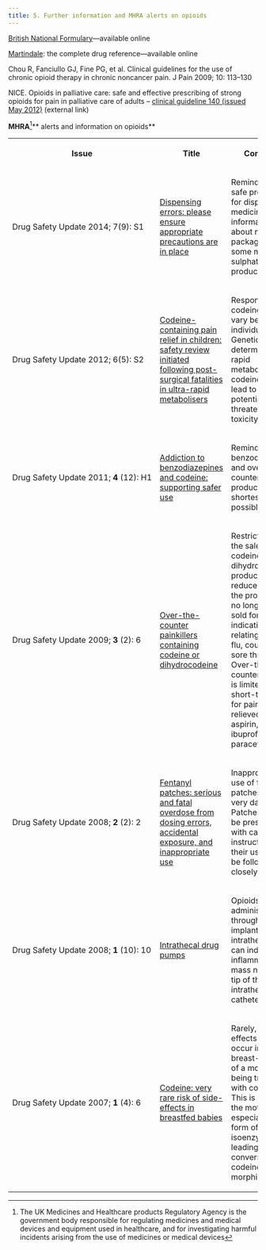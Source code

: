 ```yaml
---
title: 5. Further information and MHRA alerts on opioids
---
```



[British National Formulary](http://bnf.org/bnf/index.htm)—available online

[Martindale](http://www.medicinescomplete.com/mc/martindale/current/): the complete drug reference—available online

Chou R, Fanciullo GJ, Fine PG, et al. Clinical guidelines for the use of chronic opioid therapy in chronic noncancer pain. J Pain 2009; 10: 113–130

NICE. Opioids in palliative care: safe and effective prescribing of strong opioids for pain in palliative care of adults – [clinical guideline 140 (issued May 2012)](http://www.nice.org.uk/cg140) (external link)

**MHRA**[^1]** alerts and information on opioids**



<table>
 <tr>
  <th>
   <p>
    Issue
   </p>
  </th>
  <th>
   <p>
    Title
   </p>
  </th>
  <th>
   <p>
    Comment
   </p>
  </th>
 </tr>
 <tr>
  <td nowrap="nowrap">
   <p>
    Drug Safety Update 2014; 7(9): S1
   </p>
  </td>
  <td>
   <p>
    <a href="CON397543">
     Dispensing errors: please ensure appropriate precautions are in place
    </a>
   </p>
  </td>
  <td>
   <p>
    Reminder about safe procedures for dispensing medicines and information about new packaging for some morphine sulphate products
   </p>
  </td>
 </tr>
 <tr>
  <td nowrap="nowrap">
   <p>
    Drug Safety Update 2012; 6(5): S2
   </p>
  </td>
  <td>
   <p>
    <a href="CON214946">
     Codeine-containing pain relief in children: safety review initiated following post-surgical fatalities in ultra-rapid metabolisers
    </a>
   </p>
  </td>
  <td>
   <p>
    Response to codeine can vary between individuals. Genetically determined very rapid metabolism of codeine could lead to potentially life-threatening toxicity.
   </p>
  </td>
 </tr>
 <tr>
  <td nowrap="nowrap">
   <p>
    Drug Safety Update 2011;
    <strong>
     4
    </strong>
    (12): H1
   </p>
  </td>
  <td>
   <p>
    <a href="http://www.mhra.gov.uk/Safetyinformation/DrugSafetyUpdate/CON123123" title="Addiction to benzodiazepines and codeine: supporting safer use">
     Addiction to benzodiazepines and codeine: supporting safer use
    </a>
   </p>
  </td>
  <td>
   <p>
    Reminder to use benzodiazepines and over-the-counter codeine products for the shortest possible time.
   </p>
  </td>
 </tr>
 <tr>
  <td nowrap="nowrap">
   <p>
    Drug Safety Update 2009;
    <strong>
     3
    </strong>
    (2): 6
   </p>
  </td>
  <td>
   <p>
    <a href="http://www.mhra.gov.uk/Safetyinformation/DrugSafetyUpdate/CON087912" title="Over-the-counter painkillers containing codeine or dihydrocodeine">
     Over-the-counter painkillers containing codeine or dihydrocodeine
    </a>
   </p>
  </td>
  <td>
   <p>
    Restriction on the sale of codeine and dihydrocodeine products to reduce abuse; the products can no longer be sold for indications relating to colds, flu, cough and sore throat. Over-the-counter supply is limited to short-term use for pain not relieved by aspirin, ibuprofen or paracetamol.
   </p>
  </td>
 </tr>
 <tr>
  <td nowrap="nowrap">
   <p>
    Drug Safety Update 2008;
    <strong>
     2
    </strong>
    (2): 2
   </p>
  </td>
  <td>
   <p>
    <a href="http://www.mhra.gov.uk/Safetyinformation/DrugSafetyUpdate/CON087796" title="Fentanyl patches: serious and fatal overdose from dosing errors, accidental exposure, and inappropriate use">
     Fentanyl patches: serious and fatal overdose from dosing errors, accidental exposure, and inappropriate use
    </a>
   </p>
  </td>
  <td>
   <p>
    Inappropriate use of fentanyl patches can be very dangerous. Patches should be prescribed with care and instructions on their use should be followed closely.
   </p>
  </td>
 </tr>
 <tr>
  <td nowrap="nowrap">
   <p>
    Drug Safety Update 2008;
    <strong>
     1
    </strong>
    (10): 10
   </p>
  </td>
  <td>
   <p>
    <a href="http://www.mhra.gov.uk/Safetyinformation/DrugSafetyUpdate/CON085154" title="Intrathecal drug pumps">
     Intrathecal drug pumps
    </a>
   </p>
  </td>
  <td>
   <p>
    Opioids administered through an implantable intrathecal pump can induce an inflammatory mass near the tip of the intrathecal catheter.
   </p>
  </td>
 </tr>
 <tr>
  <td nowrap="nowrap">
   <p>
    Drug Safety Update 2007;
    <strong>
     1
    </strong>
    (4): 6
   </p>
  </td>
  <td>
   <p>
    <a href="http://www.mhra.gov.uk/Safetyinformation/DrugSafetyUpdate/CON079324" title="Codeine: very rare risk of side-effects in breastfed babies">
     Codeine: very rare risk of side-effects in breastfed babies
    </a>
   </p>
  </td>
  <td>
   <p>
    Rarely, opioid effects can occur in a breast-fed baby of a mother being treated with codeine. This is likely if the mother has especially active form of CYP2D6 isoenzyme, leading to rapid conversion of codeine to morphine.
   </p>
  </td>
 </tr>
</table>




  


[^1]: The UK Medicines and Healthcare products Regulatory Agency is the government body responsible for regulating medicines and medical devices and equipment used in healthcare, and for investigating harmful incidents arising from the use of medicines or medical devices
